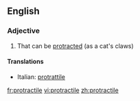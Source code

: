 ==English==

===Adjective===
{{en-adj}}

# That can be [[protract]]ed (as a cat's claws)

====Translations====
{{trans-top}}
* Italian: [[protrattile]]
{{trans-mid}}
{{trans-bottom}}

[[fr:protractile]]
[[vi:protractile]]
[[zh:protractile]]